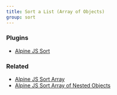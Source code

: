 ```yaml
---
title: Sort a List (Array of Objects)
group: sort
---
```


### Plugins

- [Alpine JS Sort](https://github.com/markmead/alpinejs-sort)

### Related

- [Alpine JS Sort Array](/components/sort)
- [Alpine JS Sort Array of Nested Objects](/components/sort-objects-nested)
